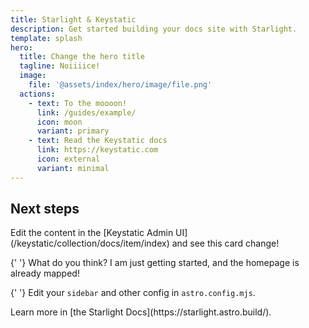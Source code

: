 ```yaml
---
title: Starlight & Keystatic
description: Get started building your docs site with Starlight.
template: splash
hero:
  title: Change the hero title
  tagline: Noiiiice!
  image:
    file: '@assets/index/hero/image/file.png'
  actions:
    - text: To the moooon!
      link: /guides/example/
      icon: moon
      variant: primary
    - text: Read the Keystatic docs
      link: https://keystatic.com
      icon: external
      variant: minimal
---
```


## Next steps

<CardGrid stagger>
  <Card title="Update content in Keystatic" icon="pencil">
    Edit the content in the [Keystatic Admin UI](/keystatic/collection/docs/item/index) and see this card change!
  </Card>

{' '}
<Card title="Add new content" icon="rocket">
  What do you think? I am just getting started, and the homepage is already mapped!
</Card>

{' '}
<Card title="Configure your site" icon="setting">
  Edit your `sidebar` and other config in `astro.config.mjs`.
</Card>

  <Card title="Read the docs" icon="open-book">
    Learn more in [the Starlight Docs](https://starlight.astro.build/).
  </Card>
</CardGrid>
